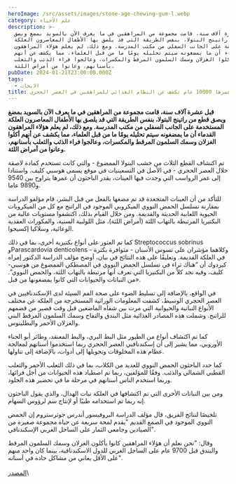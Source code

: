 ```yaml
---
heroImage: /src/assets/images/stone-age-chewing-gum-l.webp
category: علم الأحياء
description: >-
  قبل عشرة آلاف سنة، قامت مجموعة من المراهقين في ما يعرف الآن بالسويد بمضغ وبصق
  قطع من راتينج البتولا، بنفس الطريقة التي قد يلصق بها الأطفال المعاصرون العلكة
  المستخدمة على الجانب السفلي من مكتب المدرسة. ومع ذلك، لم يعلم هؤلاء المراهقون
  القدماء أن ما يمضغونه سيتم تحليله يومًا ما من قبل العلماء، مما يكشف عن أنهم
  أكلوا الغزلان وسمك السلمون المرقط والمكسرات، وعالجوا فراء الذئب والثعلب
  بأسنانهم، وعانوا من أمراض اللثة.
pubDate: 2024-01-21T23:00:00.000Z
tags:
  - الابحات
title: علكة عمرها 10000 عام تكشف عن النظام الغذائي للمراهقين في العصر الحجري
---
```


**قبل عشرة آلاف سنة، قامت مجموعة من المراهقين في ما يعرف الآن بالسويد بمضغ وبصق قطع من راتينج البتولا، بنفس الطريقة التي قد يلصق بها الأطفال المعاصرون العلكة المستخدمة على الجانب السفلي من مكتب المدرسة. ومع ذلك، لم يعلم هؤلاء المراهقون القدماء أن ما يمضغونه سيتم تحليله يومًا ما من قبل العلماء، مما يكشف عن أنهم أكلوا الغزلان وسمك السلمون المرقط والمكسرات، وعالجوا فراء الذئب والثعلب بأسنانهم، وعانوا من أمراض اللثة.**

تم اكتشاف القطع الثلاث من خشب البتولا الممضوغ - والتي كانت تستخدم كمادة لاصقة خلال العصر الحجري - في الأصل في التسعينيات في موقع يسمى هوسبي كليف. واستنادا إلى عمر الرواسب التي وجدت فيها العينات، يقدر الباحثون أن عمرها يتراوح بين 9540 و9890 عاما.

للتأكد من أن العينات المتجعدة قد تم مضغها بالفعل من قبل البشر، قام مؤلفو الدراسة بمقارنة تسلسل الحمض النووي الميكروبي الموجود في الراتنج مع كل من الميكروبات الحيوية اللعابية الحديثة والقديمة. ومن خلال القيام بذلك، اكتشفوا مستويات عالية من البكتيريا المرتبطة بالتهاب اللثة (أمراض اللثة)، مثل اللولبية السنية، والمكورات العقدية الوعائية، وسلاكيا إكسيجوا.

كما تم العثور على أنواع بكتيرية أخرى، بما في ذلك Streptococcus sobrinus وParascardovia denticolens - وكلاهما مؤشران على تسوس الأسنان - متوافرة بكثرة في العلكة القديمة. وتعليقًا على هذه النتائج في بيان، أوضح مؤلف الدراسة الدكتور إمراه كيردوك أن “هناك ثراء في تسلسل الحمض النووي في المصطكي الممضوغ من هوسبي-كليف، وفيه نجد كلاً من البكتيريا التي نعرف أنها مرتبطة بالتهاب اللثة، والحمض النووي”. من النباتات والحيوانات التي كانوا يمضغونها من قبل».

في الواقع، بالإضافة إلى تسليط الضوء على صحة الفم السيئة لدى الإسكندنافيين في العصر الحجري الوسيط، كشفت المعلومات الوراثية المستخرجة من العلكة عن مختلف الأنواع النباتية والحيوانية التي مرت بين شفاه الماضغين قبل وقت قصير من قضمهم للراتنج. وشملت هذه المصادر الغذائية مثل البندق والتفاح وسمك السلمون المرقط البني والغزلان الأحمر والبطلينوس.

كما تم اكتشاف أنواع من الطيور مثل البط البري، والبط المعنقد، وطائر أبو الحناء الأوروبي، مما يشير إلى أن إسكندنافيي العصر الحجري ربما استخدموا أسنانهم لمعالجة عظام هذه المخلوقات وتحويلها إلى أدوات، بالإضافة إلى تناولها.

كما حدد الباحثون الحمض النووي للعديد من الكلاب، بما في ذلك الثعلب الأحمر والثعلب القطبي الشمالي والذئب. وفقًا للمؤلفين، ربما تم اصطياد هذه الحيوانات من أجل فرائها، وربما استخدم الناس أسنانهم في مرحلة ما في تحضير هذه الجلود.

ومن بين النباتات الأخرى التي تم اكتشافها في العلكة نبات الهدال، والذي يقول الباحثون إنه ربما تم استخدامه طبيًا أو لإنتاج سم لرؤوس السهام.

تلخيصًا لنتائج الفريق، قال مؤلف الدراسة البروفيسور أندرس جوثرستروم إن الحمض النووي الموجود في الصمغ القديم "يقدم لمحة سريعة عن حياة مجموعة صغيرة من الصيادين وجامعي الثمار على الساحل الغربي الإسكندنافي".

وقال: "نحن نعلم أن هؤلاء المراهقين كانوا يأكلون الغزلان وسمك السلمون المرقط والبندق قبل 9700 عام على الساحل الغربي للدول الاسكندنافية، بينما كان واحد منهم على الأقل يعاني من مشاكل حادة في أسنانه".\
\
[المصدر](https://www.iflscience.com/10000-year-old-chewing-gum-reveals-stone-age-diet-and-poor-oral-health-72530)\
